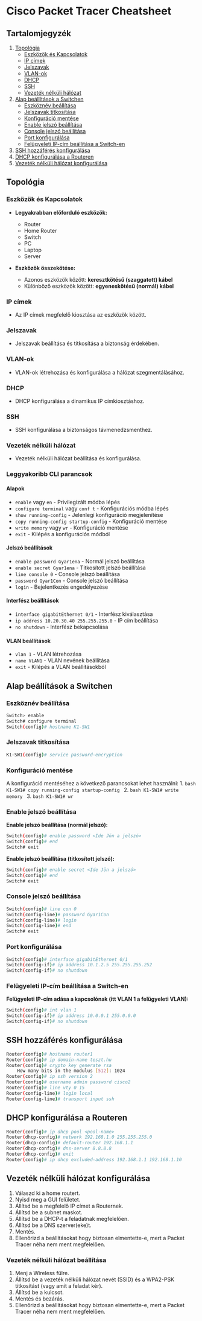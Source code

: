 # Cisco Packet Tracer Cheatsheet

## Tartalomjegyzék
1. [Topológia](#topológia)
    - [Eszközök és Kapcsolatok](#eszközök-és-kapcsolatok)
    - [IP címek](#ip-címek)
    - [Jelszavak](#jelszavak)
    - [VLAN-ok](#vlan-ok)
    - [DHCP](#dhcp)
    - [SSH](#ssh)
    - [Vezeték nélküli hálózat](#vezeték-nélküli-hálózat)
2. [Alap beállítások a Switchen](#alap-beállítások-a-switchen)
    - [Eszköznév beállítása](#eszköznév-beállítása)
    - [Jelszavak titkosítása](#jelszavak-titkosítása)
    - [Konfiguráció mentése](#konfiguráció-mentése)
    - [Enable jelszó beállítása](#enable-jelszó-beállítása)
    - [Console jelszó beállítása](#console-jelszó-beállítása)
    - [Port konfigurálása](#port-konfigurálása)
    - [Felügyeleti IP-cím beállítása a Switch-en](#felügyeleti-ip-cím-beállítása-a-switch-en)
3. [SSH hozzáférés konfigurálása](#ssh-hozzáférés-konfigurálása)
4. [DHCP konfigurálása a Routeren](#dhcp-konfigurálása-a-routeren)
5. [Vezeték nélküli hálózat konfigurálása](#vezeték-nélküli-hálózat-konfigurálása)

## Topológia

### Eszközök és Kapcsolatok
- **Legyakrabban előforduló eszközök:**
    - Router
    - Home Router
    - Switch
    - PC
    - Laptop
    - Server

- **Eszközök összekötése:**
    - Azonos eszközök között: **keresztkötésű (szaggatott) kábel**
    - Különböző eszközök között: **egyeneskötésű (normál) kábel**

### IP címek
- Az IP címek megfelelő kiosztása az eszközök között.

### Jelszavak
- Jelszavak beállítása és titkosítása a biztonság érdekében.

### VLAN-ok
- VLAN-ok létrehozása és konfigurálása a hálózat szegmentálásához.

### DHCP
- DHCP konfigurálása a dinamikus IP címkiosztáshoz.

### SSH
- SSH konfigurálása a biztonságos távmenedzsmenthez.

### Vezeték nélküli hálózat
- Vezeték nélküli hálózat beállítása és konfigurálása.

### Leggyakoribb CLI parancsok

#### Alapok
- `enable` vagy `en` - Privilegizált módba lépés
- `configure terminal` vagy `conf t` - Konfigurációs módba lépés
- `show running-config` - Jelenlegi konfiguráció megjelenítése
- `copy running-config startup-config` - Konfiguráció mentése
- `write memory` vagy `wr` - Konfiguráció mentése
- `exit` - Kilépés a konfigurációs módból

#### Jelszó beállítások
- `enable password Gyar1ena` - Normál jelszó beállítása
- `enable secret Gyar1ena` - Titkosított jelszó beállítása
- `line console 0` - Console jelszó beállítása
- `password Gyar1Con` - Console jelszó beállítása
- `login` - Bejelentkezés engedélyezése

#### Interfész beállítások
- `interface gigabitEthernet 0/1` - Interfész kiválasztása
- `ip address 10.20.30.40 255.255.255.0` - IP cím beállítása
- `no shutdown` - Interfész bekapcsolása

#### VLAN beállítások
- `vlan 1` - VLAN létrehozása
- `name VLAN1` - VLAN nevének beállítása
- `exit` - Kilépés a VLAN beállításokból

## Alap beállítások a Switchen

### Eszköznév beállítása
```bash
Switch> enable
Switch# configure terminal
Switch(config)# hostname K1-SW1
```

### Jelszavak titkosítása
```bash
K1-SW1(config)# service password-encryption
```

### Konfiguráció mentése
A konfiguráció mentéséhez a következő parancsokat lehet használni:
1. 
    ```bash
    K1-SW1# copy running-config startup-config
    ```
2. 
    ```bash
    K1-SW1# write memory
    ```
3. 
    ```bash
    K1-SW1# wr
    ```

### Enable jelszó beállítása
**Enable jelszó beállítása (normál jelszó):**
```bash
Switch(config)# enable password <Ide Jön a jelszó>
Switch(config)# end
Switch# exit
```

**Enable jelszó beállítása (titkosított jelszó):**
```bash
Switch(config)# enable secret <Ide Jön a jelszó>
Switch(config)# end
Switch# exit
```

### Console jelszó beállítása
```bash
Switch(config)# line con 0
Switch(config-line)# password Gyar1Con
Switch(config-line)# login
Switch(config-line)# end
Switch# exit
```

### Port konfigurálása
```bash
Switch(config)# interface gigabitEthernet 0/1
Switch(config-if)# ip address 10.1.2.5 255.255.255.252
Switch(config-if)# no shutdown
```

### Felügyeleti IP-cím beállítása a Switch-en
**Felügyeleti IP-cím adása a kapcsolónak (itt VLAN 1 a felügyeleti VLAN):**
```bash
Switch(config)# int vlan 1
Switch(config-if)# ip address 10.0.0.1 255.0.0.0
Switch(config-if)# no shutdown
```

## SSH hozzáférés konfigurálása
```bash
Router(config)# hostname router1
Router(config)# ip domain-name teszt.hu
Router(config)# crypto key generate rsa
    How many bits in the modulus [512]: 1024
Router(config)# ip ssh version 2
Router(config)# username admin password cisco2
Router(config)# line vty 0 15
Router(config-line)# login local
Router(config-line)# transport input ssh
```

## DHCP konfigurálása a Routeren
```bash
Router(config)# ip dhcp pool <pool-name>
Router(dhcp-config)# network 192.168.1.0 255.255.255.0
Router(dhcp-config)# default-router 192.168.1.1
Router(dhcp-config)# dns-server 8.8.8.8
Router(dhcp-config)# exit
Router(config)# ip dhcp excluded-address 192.168.1.1 192.168.1.10
```

## Vezeték nélküli hálózat konfigurálása
1. Válaszd ki a home routert.
2. Nyisd meg a GUI felületet.
3. Állítsd be a megfelelő IP címet a Routernek.
4. Állítsd be a subnet maskot.
5. Állítsd be a DHCP-t a feladatnak megfelelően.
6. Állítsd be a DNS szerver(eke)t.
7. Mentés.
8. Ellenőrizd a beállításokat hogy biztosan elmentette-e, mert a Packet Tracer néha nem ment megfelelően.

### Vezeték nélküli hálózat beállítása
1. Menj a Wireless fülre.
2. Állítsd be a vezeték nélküli hálózat nevét (SSID) és a WPA2-PSK titkosítást (vagy amit a feladat kér).
3. Állítsd be a kulcsot.
4. Mentés és bezárás.
5. Ellenőrizd a beállításokat hogy biztosan elmentette-e, mert a Packet Tracer néha nem ment megfelelően.